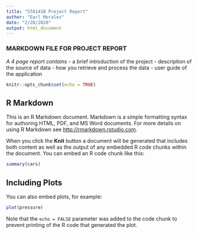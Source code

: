 ```yaml
---
title: "STA141B Project Report"
author: "Earl Morales"
date: "2/28/2020"
output: html_document
---
```


### MARKDOWN FILE FOR PROJECT REPORT

*A 4 page report contains*
- a brief introduction of the project
- description of the source of data
- how you retrieve and process the data
- user guide of the application


```r
knitr::opts_chunk$set(echo = TRUE)
```

## R Markdown

This is an R Markdown document. Markdown is a simple formatting syntax for authoring HTML, PDF, and MS Word documents. For more details on using R Markdown see <http://rmarkdown.rstudio.com>.

When you click the **Knit** button a document will be generated that includes both content as well as the output of any embedded R code chunks within the document. You can embed an R code chunk like this:

```r
summary(cars)
```

## Including Plots

You can also embed plots, for example:

```r
plot(pressure)
```

Note that the `echo = FALSE` parameter was added to the code chunk to prevent printing of the R code that generated the plot.
